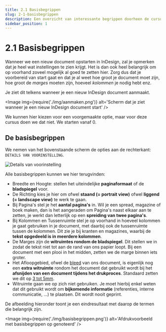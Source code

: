 ```yaml
---
title: 2.1 Basisbegrippen
slug: 2-1-basisbegrippen
description: Een overzicht van interessante begrippen doorheen de cursus.
sidebar_position: 1
---
```



# 2.1 Basisbegrippen

Wanneer we een nieuw document opstarten in InDesign, zal je opmerken dat je heel wat instellingen te zien krijgt. Het is dan ook heel belangrijk om op voorhand zoveel mogelijk al goed te zetten hier. Zorg dus dat je voorbereid van start gaat en dat je al weet hoe groot je document moet zijn, hoe groot de *marges* moeten zijn, hoeveel *kolommen* je nodig hebt enz.

Je ziet dit telkens wanneer je een nieuw InDesign document aanmaakt.

<Image
  img={require('./img/aanmaken.png')}
  alt='Scherm dat je ziet wanneer je een nieuw InDesign document start'
/>

We kunnen hier kiezen voor een voorgemaakte optie, maar voor deze cursus doen we dat niet. We starten vanaf 0.

## De basisbegrippen

We nemen van het bovenstaande scherm de opties aan de rechterkant: `DETAILS VAN VOORINSTELLING`.

![Details van voorinstelling](./img/instellingen.png)

Alle basisbegrippen kunnen we hier terugvinden:

- <Highlight>Breedte</Highlight> en <Highlight>Hoogte</Highlight>: stellen het uiteindelijke <strong>paginaformaat</strong> of de <strong>bladspiegel</strong> voor.
- De <Highlight>Richting</Highlight> kies je hier om ofwel <strong>staand (= portrait view)</strong> ofwel <strong>liggend (= landscape view)</strong> te werk te gaan.
- Bij <Highlight>Pagina's</Highlight> stel je het <strong>aantal pagina's</strong> in. Wil je een spread, magazine of boek maken, dan is het aangeraden om <Highlight>Pagina's naast elkaar</Highlight> aan te zetten, je werkt dan letterlijk op een <strong>spreiding van twee pagina's</strong>.
- Bij <Highlight>Kolommen</Highlight> en <Highlight>Tussenruimte</Highlight> stel je op voorhand in hoeveel kolommen je gaat gebruiken in je document, met daarbij ook de tussenruimte tussen de kolommen. Dit zie je bij kranten en magazines, waarbij de <strong>tekst opgedeeld is in meerdere kolommen</strong>.
- De <Highlight>Marges</Highlight> zijn de <strong>witruimtes rondom de bladspiegel</strong>. Dit stellen we in zodat de tekst niet tot aan de rand van ons papier loopt. Bij een document met een plooi in het midden, zetten we de marge binnen iets groter.
- Het <Highlight>Afloopgebied</Highlight>, ofwel de <ins>bleed</ins> van ons document, is eigenlijk nog een <strong>extra witruimte</strong> rondom het document dat gebruikt wordt bij het <strong>afsnijden van een document tijdens het drukproces</strong>. Standaard zetten we dit op <ins>3 tot 5mm</ins>.
- <Highlight>Witruimte</Highlight> gaan we op zich niet gebruiken. Je moet hierbij enkel weten dat dit gebruikt wordt om <strong>bijkomende informatie</strong> (referenties, interne communicatie, …) te plaatsen. Dit wordt nooit geprint.

De afbeelding hieronder toont je een eindresultaat met daarop de termen die belangrijk zijn.

<Image
  img={require('./img/basisbegrippen.png')}
  alt='Afdrukvoorbeeld met basisbegrippen op genoteerd'
/>